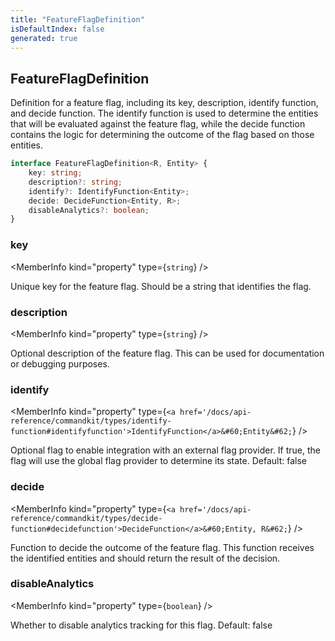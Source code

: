```yaml
---
title: "FeatureFlagDefinition"
isDefaultIndex: false
generated: true
---
```



<!-- This file was generated from the CommandKit source. Do not modify. Instead, re-run the "docgen" script -->


## FeatureFlagDefinition

<GenerationInfo sourceFile="packages/commandkit/src/flags/feature-flags.ts" sourceLine="64" packageName="commandkit" />

Definition for a feature flag, including its key, description, identify function,
and decide function.
The identify function is used to determine the entities that will be evaluated
against the feature flag, while the decide function contains the logic for
determining the outcome of the flag based on those entities.

```ts title="Signature"
interface FeatureFlagDefinition<R, Entity> {
    key: string;
    description?: string;
    identify?: IdentifyFunction<Entity>;
    decide: DecideFunction<Entity, R>;
    disableAnalytics?: boolean;
}
```

<div className="members-wrapper">

### key

<MemberInfo kind="property" type={`string`}   />

Unique key for the feature flag.
Should be a string that identifies the flag.
### description

<MemberInfo kind="property" type={`string`}   />

Optional description of the feature flag.
This can be used for documentation or debugging purposes.
### identify

<MemberInfo kind="property" type={`<a href='/docs/api-reference/commandkit/types/identify-function#identifyfunction'>IdentifyFunction</a>&#60;Entity&#62;`}   />

Optional flag to enable integration with an external flag provider.
If true, the flag will use the global flag provider to determine its state.
Default: false
### decide

<MemberInfo kind="property" type={`<a href='/docs/api-reference/commandkit/types/decide-function#decidefunction'>DecideFunction</a>&#60;Entity, R&#62;`}   />

Function to decide the outcome of the feature flag.
This function receives the identified entities and should return the result of the decision.
### disableAnalytics

<MemberInfo kind="property" type={`boolean`}   />

Whether to disable analytics tracking for this flag.
Default: false


</div>
